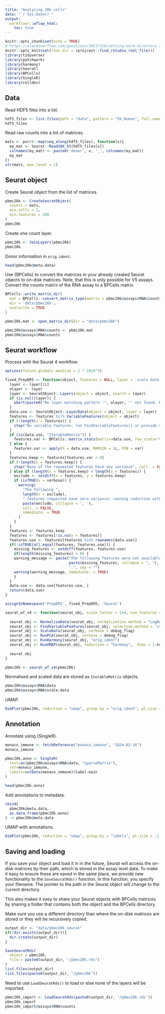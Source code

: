 ```yaml
---
title: "Analysing 20k cells"
date: "`r Sys.Date()`"
output:
  workflowr::wflow_html:
    toc: true
---
```


```r
knitr::opts_chunk$set(echo = TRUE)
# https://stackoverflow.com/questions/30237310/setting-work-directory-in-knitr-using-opts-chunksetroot-dir-doesnt-wor
knitr::opts_knit$set(root.dir = rprojroot::find_rstudio_root_file())
library(tidyverse)
library(patchwork)
library(harmony)
library(Seurat)
library(BPCells)
library(SingleR)
library(celldex)
```

## Data

Read HDF5 files into a list.

```r
hdf5_files <- list.files(path = "data", pattern = "5k_Human", full.names = TRUE)
hdf5_files
```

Read raw counts into a list of matrices.

```r
mats <- purrr::map(seq_along(hdf5_files), function(x){
  my_mat <- Seurat::Read10X_h5(hdf5_files[x])
  colnames(my_mat) <- paste0('donor', x, '_', colnames(my_mat))
  my_mat
})
str(mats, max.level = 1)
```

## Seurat object

Create Seurat object from the list of matrices.

```r
pbmc20k <- CreateSeuratObject(
  counts = mats,
  min.cells = 3,
  min.features = 200
)
pbmc20k
```

Create one count layer.

```r
pbmc20k <- JoinLayers(pbmc20k)
pbmc20k
```

Donor information in `orig.ident`.

```r
head(pbmc20k@meta.data)
```

Use {BPCells} to convert the matrices in your already created Seurat objects to on-disk matrices. Note, that this is only possible for V5 assays. Convert the counts matrix of the RNA assay to a BPCells matrix.

```r
BPCells::write_matrix_dir(
  mat = BPCells::convert_matrix_type(matrix = pbmc20k@assays$RNA$counts, type = "uint32_t"),
  dir = 'data/pbmc20k',
  overwrite = TRUE
)

pbmc20k.mat <- open_matrix_dir(dir = "data/pbmc20k")

pbmc20k@assays$RNA$counts <- pbmc20k.mat
pbmc20k@assays$RNA$counts
```

## Seurat workflow

Process with the Seurat 4 workflow.

```r
options(future.globals.maxSize = 2 * 1024^3)

fixed_PrepDR5 <- function(object, features = NULL, layer = 'scale.data', verbose = TRUE) {
  layer <- layer[1L]
  olayer <- layer
  layer <- SeuratObject::Layers(object = object, search = layer)
  if (is.null(layer)) {
    abort(paste0("No layer matching pattern '", olayer, "' not found. Please run ScaleData and retry"))
  }
  data.use <- SeuratObject::LayerData(object = object, layer = layer)
  features <- features %||% VariableFeatures(object = object)
  if (!length(x = features)) {
    stop("No variable features, run FindVariableFeatures() or provide a vector of features", call. = FALSE)
  }
  if (is(data.use, "IterableMatrix")) {
    features.var <- BPCells::matrix_stats(matrix=data.use, row_stats="variance")$row_stats["variance",]
  } else {
    features.var <- apply(X = data.use, MARGIN = 1L, FUN = var)
  }
  features.keep <- features[features.var > 0]
  if (!length(x = features.keep)) {
    stop("None of the requested features have any variance", call. = FALSE)
  } else if (length(x = features.keep) < length(x = features)) {
    exclude <- setdiff(x = features, y = features.keep)
    if (isTRUE(x = verbose)) {
      warning(
        "The following ",
        length(x = exclude),
        " features requested have zero variance; running reduction without them: ",
        paste(exclude, collapse = ', '),
        call. = FALSE,
        immediate. = TRUE
      )
    }
  }
  features <- features.keep
  features <- features[!is.na(x = features)]
  features.use <- features[features %in% rownames(data.use)]
  if(!isTRUE(all.equal(features, features.use))) {
    missing_features <- setdiff(features, features.use)
    if(length(missing_features) > 0) {
    warning_message <- paste("The following features were not available: ",
                             paste(missing_features, collapse = ", "),
                             ".", sep = "")
    warning(warning_message, immediate. = TRUE)
    }
  }
  data.use <- data.use[features.use, ]
  return(data.use)
}

assignInNamespace('PrepDR5', fixed_PrepDR5, 'Seurat')

seurat_wf_v4 <- function(seurat_obj, scale_factor = 1e4, num_features = 2000, num_pcs = 30, cluster_res = 0.5, debug_flag = FALSE){
  
  seurat_obj <- NormalizeData(seurat_obj, normalization.method = "LogNormalize", scale.factor = scale_factor, verbose = debug_flag)
  seurat_obj <- FindVariableFeatures(seurat_obj, selection.method = 'vst', nfeatures = num_features, verbose = debug_flag)
  seurat_obj <- ScaleData(seurat_obj, verbose = debug_flag)
  seurat_obj <- RunPCA(seurat_obj, verbose = debug_flag)
  seurat_obj <- RunHarmony(seurat_obj, "orig.ident")
  seurat_obj <- RunUMAP(seurat_obj, reduction = "harmony",  dims = 1:num_pcs, verbose = debug_flag)
  
  seurat_obj
}

pbmc20k <- seurat_wf_v4(pbmc20k)
```

Normalised and scaled data are stored as `IterableMatrix` objects.

```r
pbmc20k@assays$RNA$data
pbmc20k@assays$RNA$scale.data
```

UMAP.

```r
DimPlot(pbmc20k, reduction = "umap", group.by = "orig.ident", pt.size = .1)
```

## Annotation

Annotate using {SingleR}.

```r
monaco_immune <- fetchReference("monaco_immune", "2024-02-26")
monaco_immune

pbmc20k.anno <- SingleR(
  test=as(pbmc20k@assays$RNA$data, "sparseMatrix"),
  ref=monaco_immune,
  labels=colData(monaco_immune)$label.main
)

head(pbmc20k.anno)
```

Add annotations to metadata.

```r
cbind(
  pbmc20k@meta.data,
  as.data.frame(pbmc20k.anno)
) -> pbmc20k@meta.data
```

UMAP with annotations.

```r
DimPlot(pbmc20k, reduction = "umap", group.by = "labels", pt.size = .1, label = TRUE, repel = TRUE)
```

## Saving and loading

If you save your object and load it in in the future, Seurat will access the on-disk matrices by their path, which is stored in the assay level data. To make it easy to ensure these are saved in the same place, we provide new functionality to the `SaveSeuratRds()` function. In this function, you specify your filename. The pointer to the path in the Seurat object will change to the current directory.

This also makes it easy to share your Seurat objects with BPCells matrices by sharing a folder that contains both the object and the BPCells directory.

Make sure you use a different directory than where the on-disk matrices are stored or they will be recursively copied.

```r
output_dir <- "data/pbmc20k_seurat"
if(!dir.exists(output_dir)){
  dir.create(output_dir)
}

SaveSeuratRds(
  object = pbmc20k,
  file = paste0(output_dir, "/pbmc20k.rds")
)
list.files(output_dir)
list.files(paste0(output_dir, "/pbmc20k"))
```

Need to use `LoadSeuratRds()` to load or else none of the layers will be imported.

```r
pbmc20k_import <- LoadSeuratRds(paste0(output_dir, '/pbmc20k.rds'))
pbmc20k_import
pbmc20k_import@assays$RNA$counts
```
